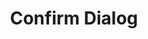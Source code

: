 ---
title: Confirm Dialog
category: Components
description: A confirm dialog component.
status: todo
---